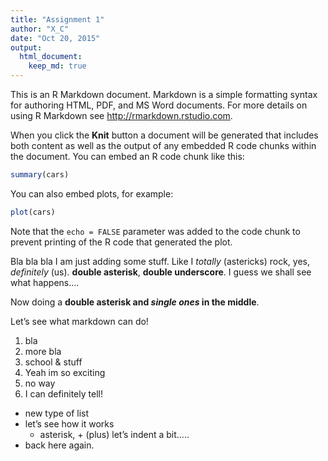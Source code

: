 ```yaml
---
title: "Assignment 1"
author: "X_C"
date: "Oct 20, 2015"
output:
  html_document: 
    keep_md: true
---
```


This is an R Markdown document. Markdown is a simple formatting syntax for authoring HTML, PDF, and MS Word documents. For more details on using R Markdown see <http://rmarkdown.rstudio.com>.

When you click the **Knit** button a document will be generated that includes both content as well as the output of any embedded R code chunks within the document. You can embed an R code chunk like this:

```r
summary(cars)
```

You can also embed plots, for example:

```r
plot(cars)
```

Note that the `echo = FALSE` parameter was added to the code chunk to prevent printing of the R code that generated the plot.

Bla bla bla I am just adding some stuff. Like I *totally* (astericks) rock, yes, _definitely_ (us). **double asterisk**, __double underscore__. I guess we shall see what happens....

Now doing a **double asterisk and *single ones* in the middle**. 

Let's see what markdown can do!

1. bla 
  1. more bla
  2. school & stuff
2. Yeah im so exciting
  1. no way
  2. I can definitely tell!

* new type of list
* let's see how it works
  * asterisk, + (plus) let's indent a bit.....
* back here again. 